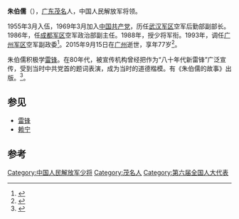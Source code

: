 '''朱伯儒'''（{{bd|1938年|11月|2015年|9月15日}}），[[广东|广东]][[茂名|茂名]]人，中国人民解放军将领。

1955年3月入伍，1969年3月加入[[中国共产党|中国共产党]]，历任[[武汉军区|武汉军区]]空军后勤部副部长。1986年，任[[成都军区|成都军区]]空军政治部副主任。1988年，授少将军衔。1993年，调任[[广州军区|广州军区]]空军副政委<ref>{{cite book|author1=中共辽宁省委党史研究室|title=新时期青少年学榜样读本|date=2013年10月|publisher=沈阳：万卷出版公司|isbn=7-5470-2898-8|pages=350|accessdate=2016-02-06}}</ref>。2015年9月15日在[[广州|广州]]逝世，享年77岁<ref>{{cite news|title=朱伯儒同志逝世|url=http://cpc.people.com.cn/n1/2016/0205/c87393-28113867.html|accessdate=2016-02-06|agency=解放军报|archive-date=2019-10-13|archive-url=https://web.archive.org/web/20191013235251/http://cpc.people.com.cn/n1/2016/0205/c87393-28113867.html|dead-url=no}}</ref>。

朱伯儒积极学[[雷锋|雷锋]]。在80年代，被宣传机构曾经把作为“八十年代新雷锋”广泛宣传，受到当时中共党首的题词表演，成为当时的道德楷模。有《朱伯儒的故事》出版。<ref>{{cite news|title=“八十年代新雷锋”朱伯儒同志昨晚在广州逝世|url=http://news.ifeng.com/a/20150916/44662615_0.shtml|accessdate=2016-02-06|agency=凤凰网|archive-date=2019-10-08|archive-url=https://web.archive.org/web/20191008230440/http://news.ifeng.com/a/20150916/44662615_0.shtml|dead-url=no}}</ref>。
==参见==
*[[雷锋|雷锋]]
*[[赖宁|赖宁]]

==参考==
{{reflist}}
{{中国政治人物小作品}}

[[Category:中国人民解放军少将|Category:中国人民解放军少将]]
[[Category:茂名人|Category:茂名人]]
[[Category:第六届全国人大代表|Category:第六届全国人大代表]]